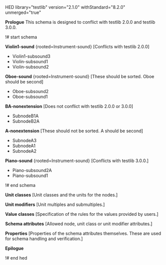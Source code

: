 HED library="testlib" version="2.1.0" withStandard="8.2.0" unmerged="true"

'''Prologue'''
This schema is designed to conflict with testlib 2.0.0 and testlib 3.0.0.

!# start schema

'''Violin1-sound''' {rooted=Instrument-sound} [Conflicts with testlib 2.0.0]
* Violin1-subsound3
* Violin-subsound1
* Violin-subsound2

'''Oboe-sound''' {rooted=Instrument-sound} [These should be sorted.  Oboe should be second]
* Oboe-subsound2
* Oboe-subsound1

'''BA-nonextension''' [Does not conflict with testlib 2.0.0 or 3.0.0]
* SubnodeB1A
* SubnodeB2A

'''A-nonextension''' [These should not be sorted.  A should be second]
* SubnodeA3
* SubnodeA1
* SubnodeA2

'''Piano-sound''' {rooted=Instrument-sound} [Conflicts with testlib 3.0.0.]
* Piano-subsound2A
* Piano-subsound1

!# end schema

'''Unit classes''' <nowiki>[Unit classes and the units for the nodes.]</nowiki>

'''Unit modifiers''' <nowiki>[Unit multiples and submultiples.]</nowiki>

'''Value classes''' <nowiki>[Specification of the rules for the values provided by users.]</nowiki>

'''Schema attributes''' <nowiki>[Allowed node, unit class or unit modifier attributes.]</nowiki>

'''Properties''' <nowiki>[Properties of the schema attributes themselves. These are used for schema handling and verification.]</nowiki>


'''Epilogue'''

!# end hed